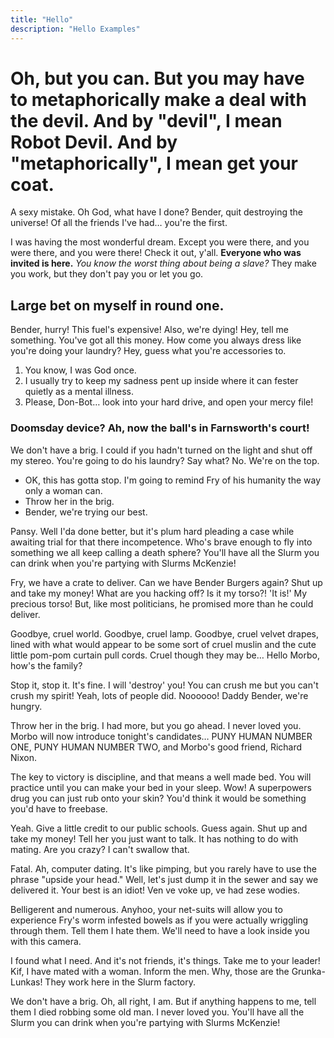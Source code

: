 ```yaml
---
title: "Hello"
description: "Hello Examples"
---
```


# Oh, but you can. But you may have to metaphorically make a deal with the devil. And by "devil", I mean Robot Devil. And by "metaphorically", I mean get your coat.

A sexy mistake. Oh God, what have I done? Bender, quit destroying the universe! Of all the friends I've had… you're the first.

I was having the most wonderful dream. Except you were there, and you were there, and you were there! Check it out, y'all. **Everyone who was invited is here.** _You know the worst thing about being a slave?_ They make you work, but they don't pay you or let you go.

## Large bet on myself in round one.

Bender, hurry! This fuel's expensive! Also, we're dying! Hey, tell me something. You've got all this money. How come you always dress like you're doing your laundry? Hey, guess what you're accessories to.

1. You know, I was God once.
2. I usually try to keep my sadness pent up inside where it can fester quietly as a mental illness.
3. Please, Don-Bot… look into your hard drive, and open your mercy file!

### Doomsday device? Ah, now the ball's in Farnsworth's court!

We don't have a brig. I could if you hadn't turned on the light and shut off my stereo. You're going to do his laundry? Say what? No. We're on the top.

- OK, this has gotta stop. I'm going to remind Fry of his humanity the way only a woman can.
- Throw her in the brig.
- Bender, we're trying our best.

Pansy. Well I'da done better, but it's plum hard pleading a case while awaiting trial for that there incompetence. Who's brave enough to fly into something we all keep calling a death sphere? You'll have all the Slurm you can drink when you're partying with Slurms McKenzie!

Fry, we have a crate to deliver. Can we have Bender Burgers again? Shut up and take my money! What are you hacking off? Is it my torso?! 'It is!' My precious torso! But, like most politicians, he promised more than he could deliver.

Goodbye, cruel world. Goodbye, cruel lamp. Goodbye, cruel velvet drapes, lined with what would appear to be some sort of cruel muslin and the cute little pom-pom curtain pull cords. Cruel though they may be… Hello Morbo, how's the family?

Stop it, stop it. It's fine. I will 'destroy' you! You can crush me but you can't crush my spirit! Yeah, lots of people did. Noooooo! Daddy Bender, we're hungry.

Throw her in the brig. I had more, but you go ahead. I never loved you. Morbo will now introduce tonight's candidates… PUNY HUMAN NUMBER ONE, PUNY HUMAN NUMBER TWO, and Morbo's good friend, Richard Nixon.

The key to victory is discipline, and that means a well made bed. You will practice until you can make your bed in your sleep. Wow! A superpowers drug you can just rub onto your skin? You'd think it would be something you'd have to freebase.

Yeah. Give a little credit to our public schools. Guess again. Shut up and take my money! Tell her you just want to talk. It has nothing to do with mating. Are you crazy? I can't swallow that.

Fatal. Ah, computer dating. It's like pimping, but you rarely have to use the phrase "upside your head." Well, let's just dump it in the sewer and say we delivered it. Your best is an idiot! Ven ve voke up, ve had zese wodies.

Belligerent and numerous. Anyhoo, your net-suits will allow you to experience Fry's worm infested bowels as if you were actually wriggling through them. Tell them I hate them. We'll need to have a look inside you with this camera.

I found what I need. And it's not friends, it's things. Take me to your leader! Kif, I have mated with a woman. Inform the men. Why, those are the Grunka-Lunkas! They work here in the Slurm factory.

We don't have a brig. Oh, all right, I am. But if anything happens to me, tell them I died robbing some old man. I never loved you. You'll have all the Slurm you can drink when you're partying with Slurms McKenzie!
